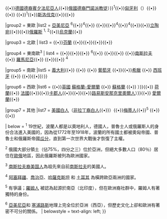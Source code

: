 {{Navbox
|name   = 歐洲裔美國人
|title  = [[歐裔美國人|歐洲裔美國人]]

|group1 = 中歐
|list1  =  
{{link-en|奧地利裔美國人|Austrian Americans|奧地利}}<sup>1</sup>{{•}}{{link-en|捷克裔美國人|Czech Americans|捷克}}{{•}}[[德國裔美國人|德國]]{{small|（[[艾美許人]]{{•}}[[德裔賓夕法尼亞人]]{{•}}[[俄羅斯門諾派教徒|俄國德裔門諾派教徒]]）}}<sup>1</sup>{{•}}[[匈牙利裔美國人|匈牙利]]（{{link-en|俄亥俄州匈牙利人|Hungarian Ohioans}}）{{•}}{{link-en|卡舒比裔美國人|Kashubian Americans|卡舒比人}}{{•}}{{link-en|列支敦士登裔美國人|Liechtensteiner Americans|列支敦士登}} {{•}}{{link-en|波蘭裔美國人|Polish Americans|波蘭}}<sup>1</sup>{{•}}[[斯洛伐克裔美國人|斯洛伐克]]{{•}}{{link-en|索布裔美國人|Sorbian Americans|索布人}}{{•}}{{link-en|瑞士裔美國人|Swiss Americans|瑞士}}

|group2 = 東歐
|list2  =  
[[亞美尼亞裔美國人|亞美尼亞]] <sup>6</sup>{{•}}{{link-en|阿賽拜疆裔美國人|Azerbaijani Americans|阿賽拜疆}}<sup>4</sup>{{•}}
{{link-en|白俄羅斯裔美國人|Belarusian Americans|白俄羅斯}}{{•}}{{link-en|愛沙尼亞裔美國人|Estonian Americans|愛沙尼亞}}{{•}}{{link-en|喬治亞裔美國人|Georgian Americans|喬治亞}}<sup>4</sup>{{•}}{{link-en|哈薩克裔美國人|Kazakh Americans|哈薩克斯坦}}<sup>4</sup>{{•}}{{link-en|拉脫維亞裔美國人|Latvian Americans|拉脫維亞}}{{•}}[[立陶宛裔美國人|立陶宛]]{{•}}{{link-en|摩爾多瓦裔美國人|Moldovan Americans|摩爾多瓦}}{{•}}[[俄羅斯裔美國人|俄羅斯]] <sup>1,</sup> <sup>2</sup>{{•}}[[乌克兰裔美国人|烏克蘭]]{{•}}{{link-en|盧森尼亞裔美國人|Rusyn Americans|盧森尼亞}} 

|group3 = 北歐
| list3  =  
{{link-en|丹麥裔美國人|Danish Americans|丹麥}} {{small|（{{link-en|格陵蘭裔美國人|Greenlandic Americans|格陵蘭}}）}} {{•}}[[芬蘭裔美國人|芬蘭]] {{•}}{{link-en|冰島裔美國人|Icelandic Americans|冰島}}{{•}}{{link-en|挪威裔美國人|Norwegian Americans|挪威}}{{•}}{{link-en|薩米裔美國人|Sami Americans|薩米人}}{{•}}{{link-en|瑞典裔美國人|Swedish Americans|瑞典}}

|group4 = 東南歐<sup>3</sup>
| list4  = {{link-en|阿爾巴尼亞裔美國人|Albanian Americans|阿爾巴尼亞}}{{•}}{{link-en|波士尼亞裔美國人|Bosnian Americans|波士尼亞}}{{•}}{{link-en|保加利亞裔美國人|Bulgarian Americans|保加利亞}}{{•}} {{link-en|賽普勒斯裔美國人|Cypriot Americans|塞浦路斯}}<sup>6</sup>{{•}}{{link-en|克羅埃西亞裔美國人|Croatian Americans|克羅埃西亞}} {{•}}{{link-en|馬其頓裔美國人|Macedonian Americans|北馬其頓}}{{•}} {{link-en|黑山裔美國人|Montenegrin Americans|黑山}} {{•}}[[南斯拉夫裔美国人|南斯拉夫]]{{•}} [[羅馬尼亞裔美國人|羅馬尼亞]]{{•}} {{link-en|塞爾維亞裔美國人|Serbian Americans|塞爾維亞}}{{small|（{{link-en|阿拉斯加塞爾維亞人|Serbs in Alaska}}）}}{{•}}{{link-en|斯洛文尼亞裔美國人|Slovene Americans|斯洛文尼亞}}{{•}} {{link-en|土耳其裔美國人|Turkish Americans|土耳其}}<sup>4</sup>

|group5 = 南歐
|list5  =  [[義大利裔美國人|義大利]]{{small|（{{link-en|西西里裔美國人|Sicilian American|西西里}}）}}{{•}} {{link-en|馬爾他裔美國人|Maltese Americans|馬爾他}} {{•}} {{link-en|摩納哥裔美國人|Monacan Americans|摩納哥}}{{•}} [[葡萄牙裔美國人|葡萄牙]] {{•}}{{link-en|聖馬利諾裔美國人|Sammarinese Americans|聖馬利諾}}{{•}}[[希臘裔美國人|希臘]]  {{•}} [[西班牙裔美國人|西班牙]]{{small|（{{link-en|阿斯圖里亞斯裔美國人|Asturian Americans|阿斯圖里亞斯}}{{•}} {{link-en|巴斯克裔美國人|Basque Americans|巴斯克}}{{•}} {{link-en|加那利裔美國人|Canarian Americans|加那利}}{{•}}{{link-en|加泰隆尼亞裔美國人|Catalan Americans|加泰隆尼亞}}{{•}}{{link-en|加利西亞裔美國人|Galician Americans|加利西亞}}）}}

|group6 = 西歐
|list6  = {{link-en|比利時裔美國人|Belgian Americans|比利時}}{{•}}[[英國裔美國人|英國]] {{small|（[[英格蘭裔美國人|英格蘭]] {{•}} [[蘇格蘭-愛爾蘭裔美國人|蘇格蘭-愛爾蘭]] {{•}} [[蘇格蘭裔美國人|蘇格蘭]] {{•}} {{link-en|威爾斯裔美國人|Welsh Americans|威爾斯}}）}}{{•}} [[荷蘭裔美國人|荷蘭]]{{small|（{{link-en|菲士蘭裔美國人|Frisian Americans|菲士蘭}}）}}{{•}} [[法國裔美國人|法國]]{{small|（[[阿卡迪亞|阿卡迪亞人]]{{•}}{{link-en|巴斯克裔美國人|Basque Americans|巴斯克}}{{•}}{{link-en|布列塔尼裔美國人|Breton Americans|布列塔尼}}{{•}}[[卡郡人]]{{•}}{{link-en|法裔加拿大-美國人|French Canadian Americans}}{{•}}{{link-en|科西嘉裔美國人|Corsican Americans|科西嘉}}{{•}}[[克里奧爾人|路易斯安那克里奧爾人]]）}}{{•}} [[愛爾蘭裔美國人|愛爾蘭]]{{•}} {{link-en|盧森堡裔美國人|Luxembourgian Americans|盧森堡}}

|group7 = 其他
|list7  = [[美國白人]]（[[非拉丁裔白人]]{{•}}{{link-en|西班牙裔和拉丁裔白人|White Hispanic and Latino Americans}}）{{•}}[[梅蒂人]]{{•}}{{link-en|美國羅姆人|Romani Americans}}<sup>5</sup> {{•}}{{link-en|加州白人|White Americans in California}}{{•}}{{link-en|夏威夷白人|White and European people in Hawaii}}

| below =
<sup>1</sup> 19世紀，波蘭人都是以奧地利人，德國人，普魯士人或俄羅斯人的身份合法進入美國的，因為從1772年至1918年，波蘭的所有國土都被奧匈帝國、普魯士和俄羅斯帝國[[瓜分波蘭|瓜分]]，直到第一次世界大戰後才恢復了主權。

<sup>2</sup> 俄國大部分領土（佔75%，四分之三）位於亞洲，但絕大多數人口（80％）居住在[[歐俄]]地區，因此俄羅斯被列為歐洲國家。

<sup>3</sup> [[南斯拉夫裔美国人]]為祖先來自前[[南斯拉夫]]的美國人。

<sup>4</sup> [[阿塞拜疆]]、[[喬治亞]]、[[哈薩克斯坦]] 和 [[土耳其]] 為橫跨歐亞兩洲的國家。

<sup>5</sup> 有爭議；[[羅姆人]] 被認為起源於南亞（北印度），但在歐洲裔社群中，羅姆人有著獨特的身份。

<sup>6</sup> [[亞美尼亞]]和 [[塞浦路斯]]地理上完全位於亞洲（西亞），但歷史文化上卻和歐洲有著密不可分的關係。
| belowstyle = text-align: left;
}}<noinclude>

[[Category:歐洲裔美國人模板|{{PAGENAME}}]]
[[Category:各族裔美國人模板|{{PAGENAME}}]]
</noinclude>